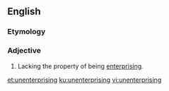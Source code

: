 ==English==

===Etymology===
{{prefix|en|un|enterprising}}

===Adjective===
{{en-adj}}

# Lacking the property of being [[enterprising]].

[[et:unenterprising]]
[[ku:unenterprising]]
[[vi:unenterprising]]